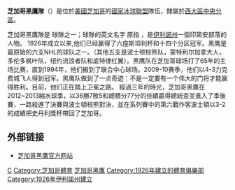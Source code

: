 {{Infobox NHL team 
|   bg_color = background:#FFFFFF; border-top:#E51837 5px solid; border-bottom:#000000 5px solid;
|   color1 = #FFFFFF
|   color2 = #E32636 
|   name = 芝加哥黑鷹隊
|  logo = [[File:ChicagoBlackhawks.gif|File:ChicagoBlackhawks.gif]] 
|   conference = [[西部聯盟_(NHL)|西大區]]
|   division = [[中央分區|中央分區]]
|   founded = 1926年
|   arena = [[聯合中心|聯合中心]]
|   city = [[美國|美國]][[伊利諾州|伊利諾州]][[芝加哥|芝加哥]]
|  colors = 紅、黑、白
|   manager = Stan Bowman
|   coach = Joel Quenneville
|  captain = Jonathan Toews
|   owner = Rocky Wirtz
| stanley_cups = 6次 
 }}

'''芝加哥黑鷹隊'''（{{lang-en|Chicago Blackhawks}}）是位於[[美國|美國]][[芝加哥|芝加哥]]的[[國家冰球聯盟|國家冰球聯盟]]隊伍，隸屬於[[西部聯盟_(NHL)|西大區]][[中央分區|中央分區]]。

芝加哥黑鷹隊是 {{lang|en|Original Six}} 球隊之一；球隊的英文名字 {{lang|en|Blackhawks}} 原指 {{lang|en|Chief Black Hawk}}，是[[伊利諾州|伊利諾州]]一個印第安部落的人物。
1926年成立以来,他们已经赢得了六座斯坦利杯和十四个分区冠军。黑鹰是最原始的六支NHL的球队之一。（其他五支是波士顿棕熊队，蒙特利尔加拿大人，多伦多枫叶队，纽约流浪者队和底特律红翼）。黑鹰队在芝加哥球场打了65年的主场比赛，直到1994年，他们搬到了联合中心球场。2009-10赛季，他们以4-3力克费城飞人得到冠军。黑鹰队做到了一点奇迹：不是一定要有一个伟大的门将才能赢得胜利。目前，他们正在踏上卫冕之路。
經過三年的時光，芝加哥黑鷹在2012~2013縮水球季，以36勝7敗5和總積分77分的佳績贏得總統盃並進入了季後賽，一路殺進了決賽與波士頓棕熊對決，並在系列賽中的第六戰作客波士頓以3-2的成績把史丹利獎杯帶回了芝加哥。

== 外部链接 ==
{{commons category|Chicago Blackhawks}}
*[http://blackhawks.nhl.com 芝加哥黑鷹官方网站] {{Wayback|url=http://blackhawks.nhl.com/ |date=20110223075103 }}

{{NHL}}
[[Category:國家冰球聯盟球隊|C]]
[[Category:芝加哥體育|Category:芝加哥體育]]
[[Category:芝加哥黑鷹|]]
[[Category:1926年建立的體育俱樂部|Category:1926年建立的體育俱樂部]]
[[Category:1926年伊利諾州建立|Category:1926年伊利諾州建立]]